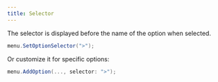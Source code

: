 ```yaml
---
title: Selector
---
```


The selector is displayed before the name of the option when selected.

```csharp
menu.SetOptionSelector(">");
```

Or customize it for specific options:

```cs
menu.AddOption(..., selector: ">");
```